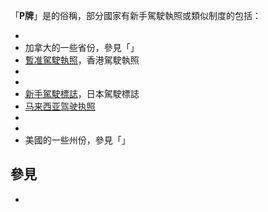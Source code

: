 「'''P牌'''」是{{tsl|en|Graduated driver licensing|新手駕駛執照}}的俗稱，部分國家有新手駕駛執照或類似制度的包括：
* {{tsl|en|Driving licence in Australia|澳大利亞駕駛執照}}
* 加拿大的一些省份，參見「{{tsl|en|Driving licence in Canada|加拿大駕駛執照}}」
* [[暫准駕駛執照|暫准駕駛執照]]，香港駕駛執照
* {{tsl|en|Driving licence in the Republic of Ireland|愛爾蘭駕駛執照}}
* {{tsl|en|Driving licence in Italy|意大利駕駛執照}}
* [[新手駕駛標誌|新手駕駛標誌]]，日本駕駛標誌
* [[马来西亚驾驶执照|马来西亚驾驶执照]]
* {{tsl|en|Driving licence in South Africa|南非駕駛執照}}
* {{tsl|en|Driving licence in the United Kingdom|英國駕駛執照}}
* 美國的一些州份，參見「{{tsl|en|Driver's license in the United States|美國駕駛執照}}」

==參見==
* {{tsl|en|L-plate|L牌}}

{{Disambiguation|Cat=拉丁字母中文混合消歧义}}
